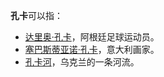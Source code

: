 '''孔卡'''可以指：
* [[达里奥·孔卡|达里奥·孔卡]]，阿根廷足球运动员。
* [[塞巴斯蒂亚诺·孔卡|塞巴斯蒂亚诺·孔卡]]，意大利画家。
* [[孔卡河|孔卡河]]，乌克兰的一条河流。

{{disambig|Cat=二字消歧義}}